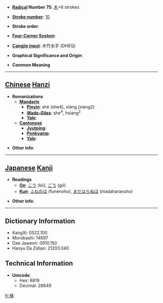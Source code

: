 * '''[[Wiktionary:Chinese radical index| Radical]] Number 75''': [[Wiktionary:Chinese radical index 木|木]]+6 strokes

* '''[[Wiktionary:Chinese total strokes index|Stroke number]]''': [[Wiktionary:Chinese total strokes index 10|10]]

* '''Stroke order''': 

* '''[[Wiktionary:Chinese four corner index|Four-Corner System]]''': 

* '''[[Wiktionary:Chinese Cangjie index|Cangjie input]]''': 木竹水手 (DHEQ)

* '''Graphical Significance and Origin''': 

* '''Common Meaning'''

----

== [[Chinese]] [[Hanzi]] ==

* '''Romanizations'''
** '''[[Mandarin]]'''
*** '''[[Pinyin]]''': shè (she4), xiáng (xiang2)
*** '''[[Wade-Giles]]''': she<sup>4</sup>, hsiang<sup>2</sup>
*** '''[[Yale]]''': 
** '''[[Cantonese]]'''
*** '''[[Jyutping]]''':
*** '''[[Penkyamp]]''': 
*** '''[[Yale]]''': 

* '''Other info''': 

----

== [[Japanese]] [[Kanji]] ==

* '''Readings'''
** '''[[On]]''': [[こう]] (kō), [[ごう]] (gō)
** '''[[Kun]]''': [[ふねのほ]] (funenoho), [[まだはらぬほ]] (madaharanuho)

* '''Other info''':  

----

== Dictionary Information ==

* KangXi: 0522.100
* Morobashi: 14697
* Dae Jaweon: 0910.150
* Hanyu Da Zidian: 21203.040

== Technical Information ==

* '''Unicode''':
** Hex: 6819
** Decimal: 26649

[[fr:栙]]